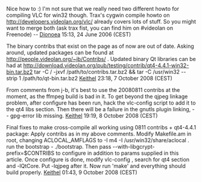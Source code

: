 Nice how to :) I'm not sure that we really need two different howto for compiling VLC for win32 though. Trax's cygwin compile howto on http://developers.videolan.org/vlc/ already covers lots of stuff. So you might want to merge both (ask trax fist, you can find him on #videolan on Freenode) -- [[User:Dionoea|Dionoea]] 15:13, 24 June 2006 (CEST)

The binary contribs that exist on the page as of now are out of date.  Asking around, updated packages can be found at http://people.videolan.org/~jb/Contribs/ .  Updated binary Qt libraries can be had at http://download.videolan.org/pub/testing/contrib/qt4-4.4.1-win32-bin.tar.bz2 tar -C / -jxvf /path/to/contribs.tar.bz2 && tar -C /usr/win32 --strip 1 /path/to/qt-bin.tar.bz2 [[User:Keithel|Keithel]] 23:18, 7 October 2008 (CEST)

From comments from j-b, it's best to use the 20080811 contribs at the moment, as the ffmpeg build is bad in it.  To get beyond the qjpeg linkage problem, after configure has been run, hack the vlc-config script to add it to the qt4 libs section.  Then there will be a failure in the gnutls plugin linking, -- gpg-error lib missing. [[User:Keithel|Keithel]] 19:19, 8 October 2008 (CEST)

Final fixes to make cross-compile all working using 0811 contribs + qt4-4.4.1 package: Apply contribs as in my above comments.  Modify Makefile.am in root, changing ACLOCAL_AMFLAGS to -I m4 -I /usr/win32/share/aclocal . run the bootstrap - ./bootstrap.  Then pass --with-libgcrypt-prefix=$CONTRIBS to configure in addition to params supplied in this article.  Once configure is done, modify vlc-config , search for qt4 section and -lQtCore.  Put -lqjpeg after it.  Now run 'make' and everything should build properly. [[User:Keithel|Keithel]] 01:43, 9 October 2008 (CEST)